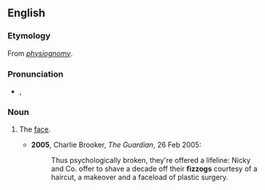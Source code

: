 ==English==

===Etymology===
From ''[[physiognomy]]''.

===Pronunciation===
* {{a|British}} {{IPA|/ˈfɪz.ɒɡ/}}, {{SAMPA|/"fIz.Qg/}}

===Noun===
{{en-noun}}

# {{slang|British}} The [[face]].
#* '''2005''', Charlie Brooker, ''The Guardian'', 26 Feb 2005:
#*: Thus psychologically broken, they're offered a lifeline: Nicky and Co. offer to shave a decade off their '''fizzogs''' courtesy of a haircut, a makeover and a faceload of plastic surgery.